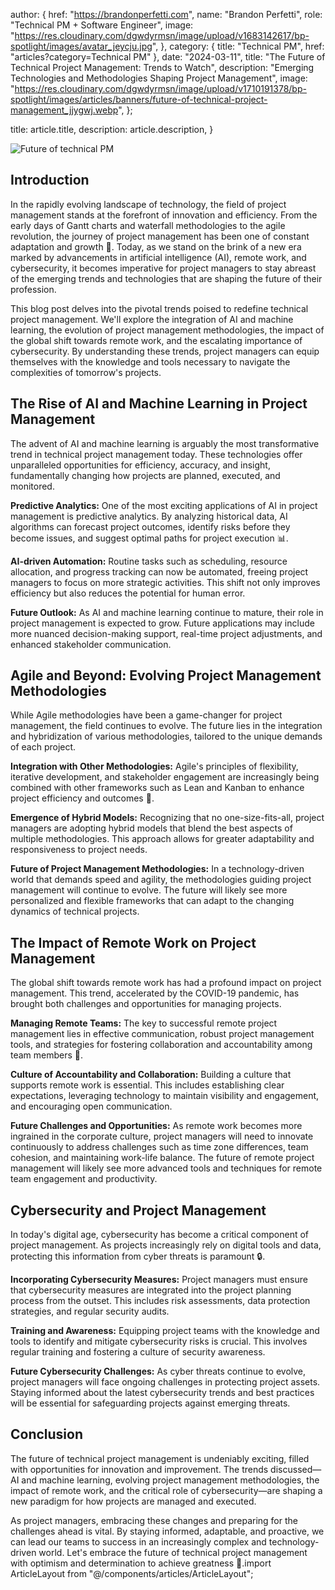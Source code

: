 
  author: {
    href: "https://brandonperfetti.com",
    name: "Brandon Perfetti",
    role: "Technical PM + Software Engineer",
    image:
      "https://res.cloudinary.com/dgwdyrmsn/image/upload/v1683142617/bp-spotlight/images/avatar_jeycju.jpg",
  },
  category: { title: "Technical PM", href: "articles?category=Technical PM" },
  date: "2024-03-11",
  title:
    "The Future of Technical Project Management: Trends to Watch",
  description: "Emerging Technologies and Methodologies Shaping Project Management",
  image:
    "https://res.cloudinary.com/dgwdyrmsn/image/upload/v1710191378/bp-spotlight/images/articles/banners/future-of-technical-project-management_jjygwj.webp",
};

  title: article.title,
  description: article.description,
}


<img className="mx-auto" src={article.image} alt="Future of technical PM" />

## Introduction

In the rapidly evolving landscape of technology, the field of project management stands at the forefront of innovation and efficiency. From the early days of Gantt charts and waterfall methodologies to the agile revolution, the journey of project management has been one of constant adaptation and growth 🌱. Today, as we stand on the brink of a new era marked by advancements in artificial intelligence (AI), remote work, and cybersecurity, it becomes imperative for project managers to stay abreast of the emerging trends and technologies that are shaping the future of their profession.

This blog post delves into the pivotal trends poised to redefine technical project management. We'll explore the integration of AI and machine learning, the evolution of project management methodologies, the impact of the global shift towards remote work, and the escalating importance of cybersecurity. By understanding these trends, project managers can equip themselves with the knowledge and tools necessary to navigate the complexities of tomorrow's projects.

## The Rise of AI and Machine Learning in Project Management

The advent of AI and machine learning is arguably the most transformative trend in technical project management today. These technologies offer unparalleled opportunities for efficiency, accuracy, and insight, fundamentally changing how projects are planned, executed, and monitored.

**Predictive Analytics:** One of the most exciting applications of AI in project management is predictive analytics. By analyzing historical data, AI algorithms can forecast project outcomes, identify risks before they become issues, and suggest optimal paths for project execution 📊.

**AI-driven Automation:** Routine tasks such as scheduling, resource allocation, and progress tracking can now be automated, freeing project managers to focus on more strategic activities. This shift not only improves efficiency but also reduces the potential for human error.

**Future Outlook:** As AI and machine learning continue to mature, their role in project management is expected to grow. Future applications may include more nuanced decision-making support, real-time project adjustments, and enhanced stakeholder communication.

## Agile and Beyond: Evolving Project Management Methodologies

While Agile methodologies have been a game-changer for project management, the field continues to evolve. The future lies in the integration and hybridization of various methodologies, tailored to the unique demands of each project.

**Integration with Other Methodologies:** Agile's principles of flexibility, iterative development, and stakeholder engagement are increasingly being combined with other frameworks such as Lean and Kanban to enhance project efficiency and outcomes 🔄.

**Emergence of Hybrid Models:** Recognizing that no one-size-fits-all, project managers are adopting hybrid models that blend the best aspects of multiple methodologies. This approach allows for greater adaptability and responsiveness to project needs.

**Future of Project Management Methodologies:** In a technology-driven world that demands speed and agility, the methodologies guiding project management will continue to evolve. The future will likely see more personalized and flexible frameworks that can adapt to the changing dynamics of technical projects.

## The Impact of Remote Work on Project Management

The global shift towards remote work has had a profound impact on project management. This trend, accelerated by the COVID-19 pandemic, has brought both challenges and opportunities for managing projects.

**Managing Remote Teams:** The key to successful remote project management lies in effective communication, robust project management tools, and strategies for fostering collaboration and accountability among team members 🏡.

**Culture of Accountability and Collaboration:** Building a culture that supports remote work is essential. This includes establishing clear expectations, leveraging technology to maintain visibility and engagement, and encouraging open communication.

**Future Challenges and Opportunities:** As remote work becomes more ingrained in the corporate culture, project managers will need to innovate continuously to address challenges such as time zone differences, team cohesion, and maintaining work-life balance. The future of remote project management will likely see more advanced tools and techniques for remote team engagement and productivity.

## Cybersecurity and Project Management

In today's digital age, cybersecurity has become a critical component of project management. As projects increasingly rely on digital tools and data, protecting this information from cyber threats is paramount 🔒.

**Incorporating Cybersecurity Measures:** Project managers must ensure that cybersecurity measures are integrated into the project planning process from the outset. This includes risk assessments, data protection strategies, and regular security audits.

**Training and Awareness:** Equipping project teams with the knowledge and tools to identify and mitigate cybersecurity risks is crucial. This involves regular training and fostering a culture of security awareness.

**Future Cybersecurity Challenges:** As cyber threats continue to evolve, project managers will face ongoing challenges in protecting project assets. Staying informed about the latest cybersecurity trends and best practices will be essential for safeguarding projects against emerging threats.

## Conclusion

The future of technical project management is undeniably exciting, filled with opportunities for innovation and improvement. The trends discussed—AI and machine learning, evolving project management methodologies, the impact of remote work, and the critical role of cybersecurity—are shaping a new paradigm for how projects are managed and executed.

As project managers, embracing these changes and preparing for the challenges ahead is vital. By staying informed, adaptable, and proactive, we can lead our teams to success in an increasingly complex and technology-driven world. Let's embrace the future of technical project management with optimism and determination to achieve greatness 🚀.import ArticleLayout from "@/components/articles/ArticleLayout";

